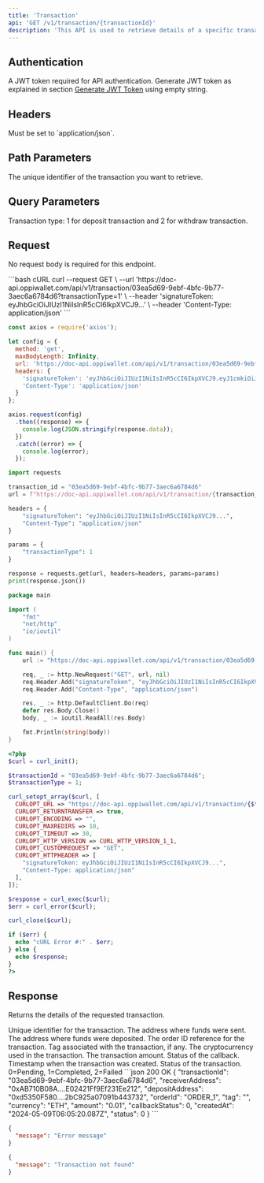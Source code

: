 ```yaml
---
title: 'Transaction'
api: 'GET /v1/transaction/{transactionId}'
description: 'This API is used to retrieve details of a specific transaction.'
---
```


## Authentication

<ParamField header="signatureToken" type="string" required>
  A JWT token required for API authentication.
Generate JWT token as explained in section <a href="/authentication/generate-jwt-token">Generate JWT Token</a> using empty string.
</ParamField>

## Headers

<ParamField header="Content-Type" type="string" required>
  Must be set to `application/json`.
</ParamField>

## Path Parameters

<ParamField path="transactionId" type="string" required>
  The unique identifier of the transaction you want to retrieve.
</ParamField>

## Query Parameters

<ParamField query="transactionType" type="number" required>
  Transaction type: 1 for deposit transaction and 2 for withdraw transaction.
</ParamField>

## Request

No request body is required for this endpoint.

<RequestExample>
```bash cURL
curl --request GET \
  --url 'https://doc-api.oppiwallet.com/api/v1/transaction/03ea5d69-9ebf-4bfc-9b77-3aec6a6784d6?transactionType=1' \
  --header 'signatureToken: eyJhbGciOiJIUzI1NiIsInR5cCI6IkpXVCJ9...' \
  --header 'Content-Type: application/json'
```

```javascript JavaScript
const axios = require('axios');

let config = {
  method: 'get',
  maxBodyLength: Infinity,
  url: 'https://doc-api.oppiwallet.com/api/v1/transaction/03ea5d69-9ebf-4bfc-9b77-3aec6a6784d6?transactionType=1',
  headers: { 
    'signatureToken': 'eyJhbGciOiJIUzI1NiIsInR5cCI6IkpXVCJ9.eyJ1cmkiOiJjcmVhdGVUcmFuc2FjdGlvblJlcXVlc3QiLCJpYXQiOjE3MTUxNTM2NTQsImV4cCI6MTcxNTE1MzcwOSwia2V5Ijoicmh0TmJELU9yTFQteFp3M3QtMkpFWnR4Iiwic2lnbmF0dXJlU3RyaW5nIjoiMWVjY2M1NDc0YWZiMzU4NDExNDEzNjBkOGQ0MDBlMWYxOWIzNRjYzVkM2YxNTRjNmQ5YjViNSJ9.JuF7d8Oc4EyMvm7s5g3CN9L9Wbl_TFI_yO8jt20dvHw',
    'Content-Type': 'application/json'
  }
};

axios.request(config)
  .then((response) => {
    console.log(JSON.stringify(response.data));
  })
  .catch((error) => {
    console.log(error);
  });
```

```python Python
import requests

transaction_id = "03ea5d69-9ebf-4bfc-9b77-3aec6a6784d6"
url = f"https://doc-api.oppiwallet.com/api/v1/transaction/{transaction_id}"

headers = {
    "signatureToken": "eyJhbGciOiJIUzI1NiIsInR5cCI6IkpXVCJ9...",
    "Content-Type": "application/json"
}

params = {
    "transactionType": 1
}

response = requests.get(url, headers=headers, params=params)
print(response.json())
```

```go Go
package main

import (
	"fmt"
	"net/http"
	"io/ioutil"
)

func main() {
	url := "https://doc-api.oppiwallet.com/api/v1/transaction/03ea5d69-9ebf-4bfc-9b77-3aec6a6784d6?transactionType=1"

	req, _ := http.NewRequest("GET", url, nil)
	req.Header.Add("signatureToken", "eyJhbGciOiJIUzI1NiIsInR5cCI6IkpXVCJ9...")
	req.Header.Add("Content-Type", "application/json")

	res, _ := http.DefaultClient.Do(req)
	defer res.Body.Close()
	body, _ := ioutil.ReadAll(res.Body)

	fmt.Println(string(body))
}
```

```php PHP
<?php
$curl = curl_init();

$transactionId = "03ea5d69-9ebf-4bfc-9b77-3aec6a6784d6";
$transactionType = 1;

curl_setopt_array($curl, [
  CURLOPT_URL => "https://doc-api.oppiwallet.com/api/v1/transaction/{$transactionId}?transactionType={$transactionType}",
  CURLOPT_RETURNTRANSFER => true,
  CURLOPT_ENCODING => "",
  CURLOPT_MAXREDIRS => 10,
  CURLOPT_TIMEOUT => 30,
  CURLOPT_HTTP_VERSION => CURL_HTTP_VERSION_1_1,
  CURLOPT_CUSTOMREQUEST => "GET",
  CURLOPT_HTTPHEADER => [
    "signatureToken: eyJhbGciOiJIUzI1NiIsInR5cCI6IkpXVCJ9...",
    "Content-Type: application/json"
  ],
]);

$response = curl_exec($curl);
$err = curl_error($curl);

curl_close($curl);

if ($err) {
  echo "cURL Error #:" . $err;
} else {
  echo $response;
}
?>
```
</RequestExample>

## Response

Returns the details of the requested transaction.

<ResponseField name="transactionId" type="string" required>
  Unique identifier for the transaction.
</ResponseField>

<ResponseField name="receiverAddress" type="string" required>
  The address where funds were sent.
</ResponseField>

<ResponseField name="depositAddress" type="string" required>
  The address where funds were deposited.
</ResponseField>

<ResponseField name="orderId" type="string" required>
  The order ID reference for the transaction.
</ResponseField>

<ResponseField name="tag" type="string">
  Tag associated with the transaction, if any.
</ResponseField>

<ResponseField name="currency" type="string" required>
  The cryptocurrency used in the transaction.
</ResponseField>

<ResponseField name="amount" type="string" required>
  The transaction amount.
</ResponseField>

<ResponseField name="callbackStatus" type="number" required>
  Status of the callback.
</ResponseField>

<ResponseField name="createdAt" type="string" required>
  Timestamp when the transaction was created.
</ResponseField>

<ResponseField name="status" type="number" required>
  Status of the transaction. 0=Pending, 1=Completed, 2=Failed
</ResponseField>

<ResponseExample>
```json 200 OK
{
  "transactionId": "03ea5d69-9ebf-4bfc-9b77-3aec6a6784d6",
  "receiverAddress": "0xAB710B08A....E02421Ff9Ef231Ee212",
  "depositAddress": "0xd5350F580....2bC925a07091b443732",
  "orderId": "ORDER_1",
  "tag": "",
  "currency": "ETH",
  "amount": "0.01",
  "callbackStatus": 0,
  "createdAt": "2024-05-09T06:05:20.087Z",
  "status": 0
}
```

```json 400 Bad Request
{
  "message": "Error message"
}
```

```json 404 Not Found
{
  "message": "Transaction not found"
}
```
</ResponseExample>